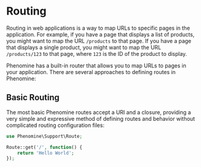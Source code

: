 # Routing

Routing in web applications is a way to map URLs to specific pages in the application. For example, if you have a page that displays a list of products, you might want to map the URL `/products` to that page. If you have a page that displays a single product, you might want to map the URL `/products/123` to that page, where `123` is the ID of the product to display.

Phenomine has a built-in router that allows you to map URLs to pages in your application. There are several approaches to defining routes in Phenomine:

## Basic Routing
The most basic Phenomine routes accept a URI and a closure, providing a very simple and expressive method of defining routes and behavior without complicated routing configuration files:

```php showLineNumbers filename="routes/routes.php" {3-5} copy
use Phenomine\Support\Route;

Route::get('/', function() {
    return 'Hello World';
});
```

